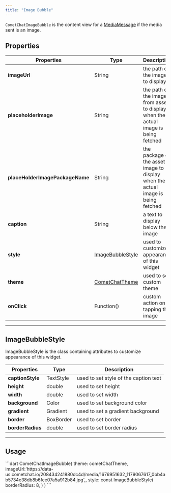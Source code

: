 ```yaml
---
title: "Image Bubble"
---
```


`CometChatImageBubble` is the content view for a [MediaMessage](/docs/sdk/flutter/send-message#media-message) if the media sent is an image.

## Properties

| Properties                      | Type                                                                      | Description                                                                         |
| ------------------------------- | ------------------------------------------------------------------------- | ----------------------------------------------------------------------------------- |
| **imageUrl**                    | String                                                                    | the path of the image to display                                                    |
| **placeholderImage**            | String                                                                    | the path of the image from assets to display when the actual image is being fetched |
| **placeHolderImagePackageName** | String                                                                    | the package of the asset image to display when the actual image is being fetched    |
| **caption**                     | String                                                                    | a text to display below the image                                                   |
| **style**                       | [ImageBubbleStyle](/docs/ui-kit/flutter/v4/image-bubble#imagebubblestyle) | used to customize appearance of this widget                                         |
| **theme**                       | [CometChatTheme](/docs/ui-kit/flutter/v4/theme)                           | used to set custom theme                                                            |
| **onClick**                     | Function()                                                                | custom action on tapping the image                                                  |

***

## ImageBubbleStyle

ImageBubbleStyle is the class containing attributes to customize appearance of this widget.

| Properties       | Type      | Description                           |
| ---------------- | --------- | ------------------------------------- |
| **captionStyle** | TextStyle | used to set style of the caption text |
| **height**       | double    | used to set height                    |
| **width**        | double    | used to set width                     |
| **background**   | Color     | used to set background color          |
| **gradient**     | Gradient  | used to set a gradient background     |
| **border**       | BoxBorder | used to set border                    |
| **borderRadius** | double    | used to set border radius             |

***

## Usage

<Tabs>
<Tab title="Dart">
```dart
CometChatImageBubble(
    theme: cometChatTheme,
    imageUrl:'https://data-us.cometchat.io/208434241880dc4d/media/1676951632_1179067617_0bb4ab5734e38db8b6fce07a5a912b84.jpg',,
    style: const ImageBubbleStyle(
        borderRadius: 8,
    )
)
```

</Tab>

</Tabs>
